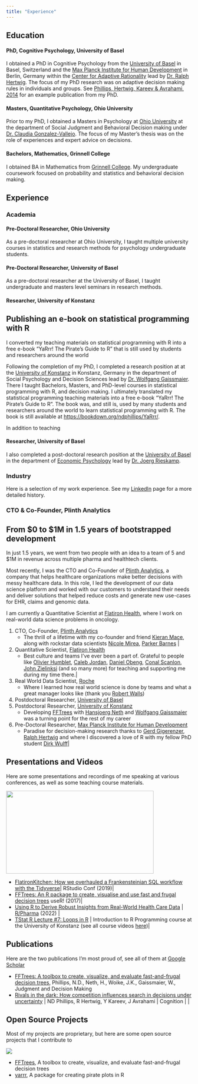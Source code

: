 ```yaml
---
title: "Experience"
---
```


## Education

#### PhD, Cognitive Psychology, University of Basel

I obtained a PhD in Cognitive Psychology from the [University of Basel](https://www.unibas.ch/de.html) in Basel, Switzerland and the [Max Planck Institute for Human Development](https://www.mpib-berlin.mpg.de/en) in Berlin, Germany within the [Center for Adaptive Rationality](https://www.mpib-berlin.mpg.de/research/research-centers/adaptive-rationality) lead by [Dr. Ralph Hertwig](https://www.mpib-berlin.mpg.de/person/ralph-hertwig/57631). The focus of my PhD research was on adaptive decision making rules in individuals and groups. See [Phillips, Hertwig, Kareev & Avrahami, 2014](https://www.sciencedirect.com/science/article/abs/pii/S0010027714001164) for an example publication from my PhD.

#### Masters, Quantitative Psychology, Ohio University

Prior to my PhD, I obtained a Masters in Psychology at [Ohio University](https://www.ohio.edu/) at the department of Social Judgment and Behavioral Decision making under [Dr. Claudia Gonzalez-Vallejo](https://www.ohio.edu/cas/gonzalez). The focus of my Master's thesis was on the role of experiences and expert advice on decisions.

#### Bachelors, Mathematics, Grinnell College

I obtained BA in Mathematics from [Grinnell College](https://www.grinnell.edu/). My undergraduate coursework focused on probability and statistics and behavioral decision making.

## Experience

### Academia

#### Pre-Doctoral Researcher, Ohio University

As a pre-doctoral researcher at Ohio University, I taught multiple university courses in statistics and research methods for psychology undergraduate students.

#### Pre-Doctoral Researcher, University of Basel

As a pre-doctoral researcher at the University of Basel, I taught undergraduate and masters level seminars in research methods.

#### Researcher, University of Konstanz

::: {.callout-tip}
## Publishing an e-book on statistical programming with R

I converted my teaching materials on statistical programming with R into a free e-book "YaRrr! The Pirate's Guide to R" that is still used by students and researchers around the world
:::

Following the completion of my PhD, I completed a research position at at the [University of Konstanz](https://www.uni-konstanz.de/en/) in Konstanz, Germany in the department of Social Psychology and Decision Sciences lead by [Dr. Wolfgang Gaissmaier](https://spds.uni-konstanz.de/en/prof-wolfgang-gaissmaier). There I taught Bachelors, Masters, and PhD-level courses in statistical programming with R, and decision making. I ultimately translated my statistical programming teaching materials into a free e-book "YaRrr! The Pirate's Guide to R". The book was, and still is, used by many students and researchers around the world to learn statistical programming with R. The book is still available at [https://bookdown.org/ndphillips/YaRrr/]().

In addition to teaching 

#### Researcher, University of Basel

I also completed a post-doctoral research position at the [University of Basel](https://www.unibas.ch/de.html) in the department of [Economic Psychology](https://psychologie.unibas.ch/en/faculty/centers/economic-psychology/) lead by [Dr. Joerg Rieskamp](https://psychologie.unibas.ch/en/persons/joerg-rieskamp/).

### Industry

Here is a selection of my work experience. See my [LinkedIn](https://www.linkedin.com/in/nathanieldphillips/) page for a more detailed history.

### CTO & Co-Founder, Plinth Analytics

::: {.callout-tip}
## From $0 to $1M in 1.5 years of bootstrapped development

In just 1.5 years, we went from two people with an idea to a team of 5 and $1M in revenue across multiple pharma and healthtech clients.
:::


Most recently, I was the CTO and Co-Founder of [Plinth Analytics](https://www.plinth.co), a company that helps healthcare organizations make better decisions with messy healthcare data. In this role, I led the development of our data science platform and worked with our customers to understand their needs and deliver solutions that helped reduce costs and generate new use-cases for EHR, claims and genomic data.



I am currently a Quantitative Scientist at [Flatiron Health](https://www.flatiron.com), where I work on real-world data science problems in oncology.

1. CTO, Co-Founder, [Plinth Analytics](https://www.plinth.co)
    - The thrill of a lifetime with my co-founder and friend  [Kieran Mace](https://www.linkedin.com/in/kieranmace/), along with  rockstar data scientists [Nicole Mirea](https://www.linkedin.com/in/nimirea/), [Parker Barnes](https://www.linkedin.com/in/parker-barnes/) |
1. Quantitative Scientist, [Flatiron Health](https://www.flatiron.com)
    - Best culture and teams I've ever been a part of. Grateful to people like [Olivier Humblet](https://www.linkedin.com/in/ohumblet/), [Caleb Jordan](https://www.linkedin.com/in/caleb-jordan-92797565/), [Daniel Obeng](https://www.linkedin.com/in/daniel-obeng-8a0b932/), [Conal Scanlon](https://www.linkedin.com/in/conalscanlon/), [John Zielinksi](https://www.linkedin.com/in/john-zielinski/) (and so many more) for teaching and supporting me during my time there.|
1. Real World Data Scientist, [Roche](https://www.roche.com)
    - Where I learned how real world science is done by teams and what a great manager looks like (thank you [Robert Walls](https://www.linkedin.com/in/robert-walls-4406731/))
1. Postdoctoral Researcher, [University of Basel](https://www.unibas.ch)
1. Postdoctoral Researcher, [University of Konstanz](https://www.uni-konstanz.de/en/)
    - Developing [FFTrees](https://github.com/ndphillips/FFTrees) with [Hansjoerg Neth](https://www.spds.uni-konstanz.de/en/hans-neth) and [Wolfgang Gaissmaier](https://www.spds.uni-konstanz.de/en/node/1240) was a turning point for the rest of my career
1. Pre-Doctoral Researcher, [Max Planck Institute for Human Development](https://www.mpib-berlin.mpg.de/en)
    - Paradise for decision-making research thanks to [Gerd Gigerenzer](https://www.mpib-berlin.mpg.de/staff/gerd-gigerenzer), [Ralph Hertwig](https://www.mpib-berlin.mpg.de/staff/ralph-hertwig) and where I discovered a love of R with my fellow PhD student [Dirk Wulff](https://www.linkedin.com/in/dirk-wulff-723a7772/)|

## Presentations and Videos

Here are some presentations and recordings of me speaking at various conferences, as well as some teaching course materials.

<p><a href="https://posit.co/resources/videos/flatironkitchen-how-we-overhauled-a-frankensteinian-sql-workflow-with-the-tidyverse/?wvideo=7mp0kqqdte"><img src="https://embed-ssl.wistia.com/deliveries/11d7a43ff9a4bcaa41f76c93736f718d.jpg?image_play_button_size=2x&amp;image_crop_resized=960x540&amp;image_play_button=1&amp;image_play_button_color=4287c7e0" width="400" height="225" style="width: 400px; height: 225px;"></a></p><p><a href="https://posit.co/resources/videos/flatironkitchen-how-we-overhauled-a-frankensteinian-sql-workflow-with-the-tidyverse/?wvideo=7mp0kqqdte"></a></p>

- [FlatironKitchen: How we overhauled a Frankensteinian SQL workflow with the Tidyverse](https://posit.co/resources/videos/flatironkitchen-how-we-overhauled-a-frankensteinian-sql-workflow-with-the-tidyverse/)| RStudio Conf (2019)|
- [FFTrees: An R package to create, visualise and use fast and frugal decision trees](https://learn.microsoft.com/en-us/events/user-international-r-user-conferences-user-international-r-user-2017-conference/fftrees-r-package-to-create-visualise-use-fast-frugal-decision-trees)  useR! (2017)|
- [Using R to Derive Robust Insights from Real-World Health Care Data](https://www.youtube.com/watch?v=Ok4ARePys_E&ab_channel=RinPharma) | [R/Pharma](https://rinpharma.com/) (2022) |
- [TStat R Lecture #7: Loops in R](https://youtu.be/p7bJjOJoXLI) | Introduction to R Programming course at the University of Konstanz (see all course videos [here](https://www.youtube.com/playlist?list=PL9tt3I41HFS8-A8V82yicRIl0uSb9mwEU))|

## Publications

Here are the two publications I'm most proud of, see all of them at [Google Scholar](https://scholar.google.com/citations?user=ThWbpDQAAAAJ&hl=en)


- [FFTrees: A toolbox to create, visualize, and evaluate fast-and-frugal decision trees](https://scholar.google.com/citations?view_op=view_citation&hl=en&user=ThWbpDQAAAAJ&citation_for_view=ThWbpDQAAAAJ:9vf0nzSNQJEC), Phillips, N.D., Neth, H., Woike, J.K., Gaissmaier, W., Judgment and Decision Making
- [Rivals in the dark: How competition influences search in decisions under uncertainty](https://scholar.google.com/citations?view_op=view_citation&hl=en&user=ThWbpDQAAAAJ&citation_for_view=ThWbpDQAAAAJ:2osOgNQ5qMEC) | ND Phillips, R Hertwig, Y Kareev, J Avrahami | Cognition | |

## Open Source Projects

Most of my projects are proprietary, but here are some open source projects that I contribute to

![](https://github.com/ndphillips/FFTrees/raw/master/man/figures/README-example-heart-plot-1.png)

- [FFTrees](https://github.com/ndphillips/FFTrees), A toolbox to create, visualize, and evaluate fast-and-frugal decision trees 
- [yarrr](https://github.com/ndphillips/yarrr), A package for creating pirate plots in R
